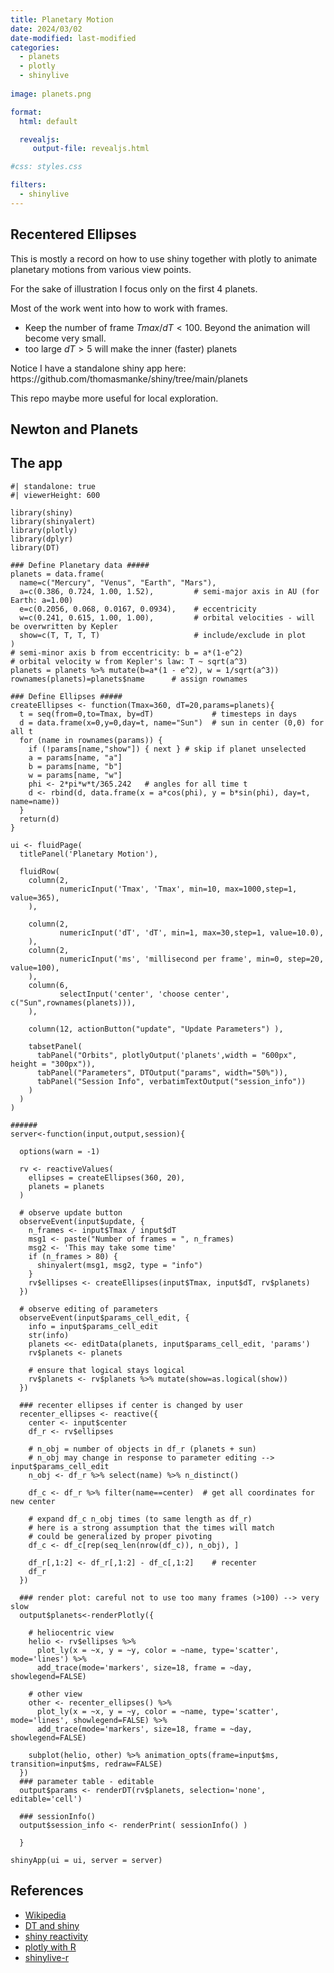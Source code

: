 ```yaml
---
title: Planetary Motion
date: 2024/03/02
date-modified: last-modified
categories: 
  - planets
  - plotly
  - shinylive
  
image: planets.png

format:
  html: default

  revealjs:
     output-file: revealjs.html 

#css: styles.css

filters:
  - shinylive
---
```


## Recentered Ellipses

This is mostly a record on how to use shiny together with plotly to animate planetary motions from various view points.

For the sake of illustration I focus only on the first 4 planets.

Most of the work went into how to work with frames. 

- Keep the number of frame $Tmax/dT < 100$. Beyond the animation will become very small.
- too large $dT>5$ will make the inner (faster) planets  

Notice I have a standalone shiny app here: https://github.com/thomasmanke/shiny/tree/main/planets

This repo maybe more useful for local exploration.


## Newton and Planets 


## The app
```shinylive-r
#| standalone: true
#| viewerHeight: 600

library(shiny)
library(shinyalert)
library(plotly)
library(dplyr)
library(DT)

### Define Planetary data #####
planets = data.frame(
  name=c("Mercury", "Venus", "Earth", "Mars"),
  a=c(0.386, 0.724, 1.00, 1.52),         # semi-major axis in AU (for Earth: a=1.00)
  e=c(0.2056, 0.068, 0.0167, 0.0934),    # eccentricity
  w=c(0.241, 0.615, 1.00, 1.00),         # orbital velocities - will be overwritten by Kepler
  show=c(T, T, T, T)                     # include/exclude in plot
)
# semi-minor axis b from eccentricity: b = a*(1-e^2)
# orbital velocity w from Kepler's law: T ~ sqrt(a^3)
planets = planets %>% mutate(b=a*(1 - e^2), w = 1/sqrt(a^3))   
rownames(planets)=planets$name      # assign rownames

### Define Ellipses #####
createEllipses <- function(Tmax=360, dT=20,params=planets){
  t = seq(from=0,to=Tmax, by=dT)             # timesteps in days
  d = data.frame(x=0,y=0,day=t, name="Sun")  # sun in center (0,0) for all t
  for (name in rownames(params)) {
    if (!params[name,"show"]) { next } # skip if planet unselected
    a = params[name, "a"]
    b = params[name, "b"]
    w = params[name, "w"]
    phi <- 2*pi*w*t/365.242   # angles for all time t
    d <- rbind(d, data.frame(x = a*cos(phi), y = b*sin(phi), day=t, name=name))
  }
  return(d)
}

ui <- fluidPage(
  titlePanel('Planetary Motion'),
  
  fluidRow(
    column(2,
           numericInput('Tmax', 'Tmax', min=10, max=1000,step=1, value=365),
    ),
    
    column(2, 
           numericInput('dT', 'dT', min=1, max=30,step=1, value=10.0),
    ),
    column(2, 
           numericInput('ms', 'millisecond per frame', min=0, step=20, value=100),
    ),
    column(6,
           selectInput('center', 'choose center', c("Sun",rownames(planets))),
    ),
    
    column(12, actionButton("update", "Update Parameters") ),
    
    tabsetPanel(
      tabPanel("Orbits", plotlyOutput('planets',width = "600px", height = "300px")),
      tabPanel("Parameters", DTOutput("params", width="50%")),
      tabPanel("Session Info", verbatimTextOutput("session_info"))
    )
  )
)

######
server<-function(input,output,session){

  options(warn = -1) 
  
  rv <- reactiveValues( 
    ellipses = createEllipses(360, 20), 
    planets = planets
  )
  
  # observe update button
  observeEvent(input$update, {
    n_frames <- input$Tmax / input$dT
    msg1 <- paste("Number of frames = ", n_frames)
    msg2 <- 'This may take some time'
    if (n_frames > 80) {
      shinyalert(msg1, msg2, type = "info")
    }
    rv$ellipses <- createEllipses(input$Tmax, input$dT, rv$planets)
  })
   
  # observe editing of parameters 
  observeEvent(input$params_cell_edit, {
    info = input$params_cell_edit
    str(info)
    planets <<- editData(planets, input$params_cell_edit, 'params')
    rv$planets <- planets
    
    # ensure that logical stays logical
    rv$planets <- rv$planets %>% mutate(show=as.logical(show))
  })
  
  ### recenter ellipses if center is changed by user
  recenter_ellipses <- reactive({
    center <- input$center
    df_r <- rv$ellipses
    
    # n_obj = number of objects in df_r (planets + sun)
    # n_obj may change in response to parameter editing --> input$params_cell_edit
    n_obj <- df_r %>% select(name) %>% n_distinct()
    
    df_c <- df_r %>% filter(name==center)  # get all coordinates for new center
    
    # expand df_c n_obj times (to same length as df_r)
    # here is a strong assumption that the times will match
    # could be generalized by proper pivoting
    df_c <- df_c[rep(seq_len(nrow(df_c)), n_obj), ]
    
    df_r[,1:2] <- df_r[,1:2] - df_c[,1:2]    # recenter
    df_r
  })
  
  ### render plot: careful not to use too many frames (>100) --> very slow
  output$planets<-renderPlotly({

    # heliocentric view
    helio <- rv$ellipses %>%
      plot_ly(x = ~x, y = ~y, color = ~name, type='scatter', mode='lines') %>%
      add_trace(mode='markers', size=18, frame = ~day, showlegend=FALSE) 
    
    # other view
    other <- recenter_ellipses() %>% 
      plot_ly(x = ~x, y = ~y, color = ~name, type='scatter', mode='lines', showlegend=FALSE) %>%
      add_trace(mode='markers', size=18, frame = ~day,  showlegend=FALSE)
                   
    subplot(helio, other) %>% animation_opts(frame=input$ms, transition=input$ms, redraw=FALSE)
  })
  ### parameter table - editable
  output$params <- renderDT(rv$planets, selection='none', editable='cell')
  
  ### sessionInfo()
  output$session_info <- renderPrint( sessionInfo() )
  
  }

shinyApp(ui = ui, server = server)
```


## References

-   [Wikipedia](https://en.wikipedia.org/wiki/Elliptic_orbit)
-   [DT and shiny](https://rstudio.github.io/DT/shiny.html)
-   [shiny reactivity](https://shiny.posit.co/r/getstarted/shiny-basics/lesson6/)
-   [plotly with R](https://www.rdocumentation.org/packages/plotly/versions/4.10.4/topics/plot_ly)
-   [shinylive-r](https://github.com/coatless-quarto/r-shinylive-demo)

